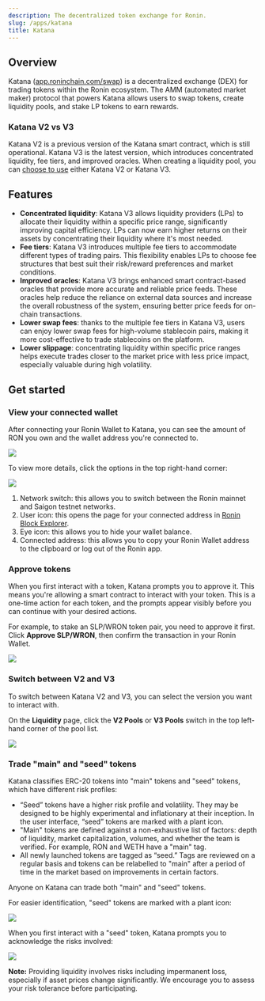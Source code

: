 ```yaml
---
description: The decentralized token exchange for Ronin.
slug: /apps/katana
title: Katana
---
```



## Overview

Katana ([app.roninchain.com/swap](https://app.roninchain.com/swap)) is a decentralized exchange (DEX) for trading tokens within the Ronin ecosystem. The AMM (automated market maker) protocol that powers Katana allows users to swap tokens, create liquidity pools, and stake LP tokens to earn rewards.

### Katana V2 vs V3

Katana V2 is a previous version of the Katana smart contract, which is still operational. Katana V3 is the latest version, which introduces concentrated liquidity, fee tiers, and improved oracles. When creating a liquidity pool, you can [choose to use](#switch-between-v2-and-v3) either Katana V2 or Katana V3.

## Features

* **Concentrated liquidity**: Katana V3 allows liquidity providers (LPs) to allocate their liquidity within a specific price range, significantly improving capital efficiency. LPs can now earn higher returns on their assets by concentrating their liquidity where it's most needed.
* **Fee tiers**: Katana V3 introduces multiple fee tiers to accommodate different types of trading pairs. This flexibility enables LPs to choose fee structures that best suit their risk/reward preferences and market conditions.
* **Improved oracles**: Katana V3 brings enhanced smart contract-based oracles that provide more accurate and reliable price feeds. These oracles help reduce the reliance on external data sources and increase the overall robustness of the system, ensuring better price feeds for on-chain transactions.
* **Lower swap fees**: thanks to the multiple fee tiers in Katana V3, users can enjoy lower swap fees for high-volume stablecoin pairs, making it more cost-effective to trade stablecoins on the platform.
* **Lower slippage**: concentrating liquidity within specific price ranges helps execute trades closer to the market price with less price impact, especially valuable during high volatility.

## Get started

### View your connected wallet

After connecting your Ronin Wallet to Katana, you can see the amount of RON you own and the wallet address you're connected to.

<img src={walletBalance} width={1000} />

To view more details, click the options in the top right-hand corner:

<img src={walletOptions} width={1000} />

1. Network switch: this allows you to switch between the Ronin mainnet and Saigon testnet networks.
2. User icon: this opens the page for your connected address in [Ronin Block Explorer](https://app.roninchain.com/).
3. Eye icon: this allows you to hide your wallet balance.
4. Connected address: this allows you to copy your Ronin Wallet address to the clipboard or log out of the Ronin app.

### Approve tokens

When you first interact with a token, Katana prompts you to approve it. This means you're allowing a smart contract to interact with your token. This is a one-time action for each token, and the prompts appear visibly before you can continue with your desired actions.

For example, to stake an SLP/WRON token pair, you need to approve it first. Click **Approve SLP/WRON**, then confirm the transaction in your Ronin Wallet.

<img src={approveTokens} width={1000} />

### Switch between V2 and V3

To switch between Katana V2 and V3, you can select the version you want to interact with.

On the **Liquidity** page, click the **V2 Pools** or **V3 Pools** switch in the top left-hand corner of the pool list.

<img src={switchPools} width={1000} />

### Trade "main" and "seed" tokens

Katana classifies ERC-20 tokens into "main" tokens and "seed" tokens, which have different risk profiles:

* “Seed” tokens have a higher risk profile and volatility. They may be designed to be highly experimental and inflationary at their inception. In the user interface, “seed” tokens are marked with a plant icon.
* "Main" tokens are defined against a non-exhaustive list of factors: depth of liquidity, market capitalization, volumes, and whether the team is verified. For example, RON and WETH have a "main" tag.
* All newly launched tokens are tagged as “seed.” Tags are reviewed on a regular basis and tokens can be relabelled to "main" after a period of time in the market based on improvements in certain factors.

Anyone on Katana can trade both "main" and "seed" tokens.

For easier identification, "seed" tokens are marked with a plant icon:

<img src={seedTokenPool} width={1000} />

When you first interact with a "seed" token, Katana prompts you to acknowledge the risks involved:

<img src={seedTokenWarning} width={1000} />

**Note:** Providing liquidity involves risks including impermanent loss, especially if asset prices change significantly. We encourage you to assess your risk tolerance before participating.
